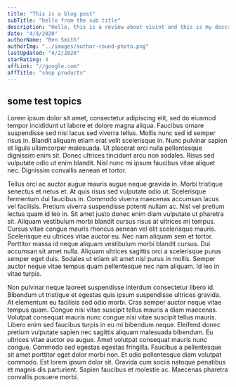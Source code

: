 ```yaml
---
title: "This is a blog post"
subTitle: "hello from the sub title"
description: "Hello, this is a review about vivint and this is my description"
date: "4/4/2020"
authorName: "Ben Smith"
authorImg: "../images/author-round-photo.png"
lastUpdated: "4/2/2020"
starRating: 4
affLink: "//google.com"
affTitle: "shop products"
---
```


## some test topics

Lorem ipsum dolor sit amet, consectetur adipiscing elit, sed do eiusmod tempor incididunt ut labore et dolore magna aliqua. Faucibus ornare suspendisse sed nisi lacus sed viverra tellus. Mollis nunc sed id semper risus in. Blandit aliquam etiam erat velit scelerisque in. Nunc pulvinar sapien et ligula ullamcorper malesuada. Ut placerat orci nulla pellentesque dignissim enim sit. Donec ultrices tincidunt arcu non sodales. Risus sed vulputate odio ut enim blandit. Nisl nunc mi ipsum faucibus vitae aliquet nec. Dignissim convallis aenean et tortor.

Tellus orci ac auctor augue mauris augue neque gravida in. Morbi tristique senectus et netus et. At quis risus sed vulputate odio ut. Scelerisque fermentum dui faucibus in. Commodo viverra maecenas accumsan lacus vel facilisis. Pretium viverra suspendisse potenti nullam ac. Nisl vel pretium lectus quam id leo in. Sit amet justo donec enim diam vulputate ut pharetra sit. Aliquam vestibulum morbi blandit cursus risus at ultrices mi tempus. Cursus vitae congue mauris rhoncus aenean vel elit scelerisque mauris. Scelerisque eu ultrices vitae auctor eu. Nec nam aliquam sem et tortor. Porttitor massa id neque aliquam vestibulum morbi blandit cursus. Dui accumsan sit amet nulla. Aliquam ultrices sagittis orci a scelerisque purus semper eget duis. Sodales ut etiam sit amet nisl purus in mollis. Semper auctor neque vitae tempus quam pellentesque nec nam aliquam. Id leo in vitae turpis.

Non pulvinar neque laoreet suspendisse interdum consectetur libero id. Bibendum ut tristique et egestas quis ipsum suspendisse ultrices gravida. At elementum eu facilisis sed odio morbi. Cras semper auctor neque vitae tempus quam. Congue nisi vitae suscipit tellus mauris a diam maecenas. Volutpat consequat mauris nunc congue nisi vitae suscipit tellus mauris. Libero enim sed faucibus turpis in eu mi bibendum neque. Eleifend donec pretium vulputate sapien nec sagittis aliquam malesuada bibendum. Eu ultrices vitae auctor eu augue. Amet volutpat consequat mauris nunc congue. Commodo sed egestas egestas fringilla. Faucibus a pellentesque sit amet porttitor eget dolor morbi non. Et odio pellentesque diam volutpat commodo. Est lorem ipsum dolor sit. Gravida cum sociis natoque penatibus et magnis dis parturient. Sapien faucibus et molestie ac. Maecenas pharetra convallis posuere morbi.
